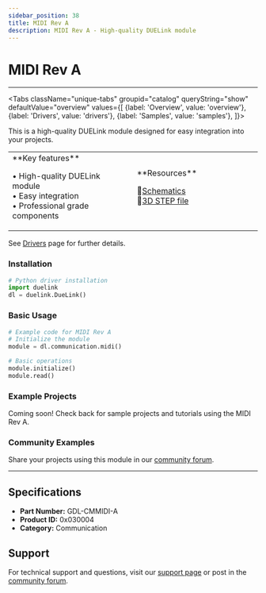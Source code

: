 ```yaml
---
sidebar_position: 38
title: MIDI Rev A
description: MIDI Rev A - High-quality DUELink module
---
```



# MIDI Rev A

<ProductImageSelector 
  partNumber="cmmidi-a"
  productName="MIDI Rev A"
/>

---

<Tabs className="unique-tabs" groupid="catalog" queryString="show" defaultValue="overview"
  values={[
    {label: 'Overview', value: 'overview'},
    {label: 'Drivers', value: 'drivers'},
    {label: 'Samples', value: 'samples'},
  ]}>

<TabItem value="overview">

This is a high-quality DUELink module designed for easy integration into your projects.

<table><td width='50%'>
**Key features**

• High-quality DUELink module<br/>
• Easy integration<br/>
• Professional grade components<br/>

</td><td width='50%'>
**Resources**
 
📄[Schematics](/sch/cmmidi-a.pdf)<br/>
🔩[3D STEP file](/3d/cmmidi-a.step)<br/>

</td></table>

</TabItem>

<TabItem value="drivers">

See [Drivers](../../engine/drivers) page for further details.

### Installation

```python
# Python driver installation
import duelink
dl = duelink.DueLink()
```

### Basic Usage

```python
# Example code for MIDI Rev A
# Initialize the module
module = dl.communication.midi()

# Basic operations
module.initialize()
module.read()
```

</TabItem>

<TabItem value="samples">

### Example Projects

Coming soon! Check back for sample projects and tutorials using the MIDI Rev A.

### Community Examples

Share your projects using this module in our [community forum](https://forums.ghielectronics.com).

</TabItem>

</Tabs>

---

## Specifications

- **Part Number:** GDL-CMMIDI-A
- **Product ID:** 0x030004
- **Category:** Communication

## Support

For technical support and questions, visit our [support page](../../support) or post in the [community forum](https://forums.ghielectronics.com).
